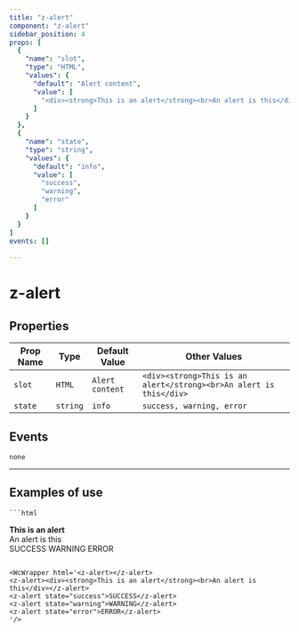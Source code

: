 ```yaml
--- 
title: "z-alert"
component: "z-alert"
sidebar_position: 4
props: [
  {
    "name": "slot",
    "type": "HTML",
    "values": {
      "default": "Alert content",
      "value": [
        "<div><strong>This is an alert</strong><br>An alert is this</div>"
      ]
    }
  },
  {
    "name": "state",
    "type": "string",
    "values": {
      "default": "info",
      "value": [
        "success",
        "warning",
        "error"
      ]
    }
  }
]
events: []
 
--- 
```


# z-alert



## Properties

| Prop Name   | Type   | Default Value  | Other Values                    |
|-------------|--------|----------------|---------------------------------|
| `slot` | `HTML` | `Alert content` | `<div><strong>This is an alert</strong><br>An alert is this</div>` |
| `state` | `string` | `info` | `success, warning, error` |

## Events
`none`


--- 

## Examples of use



    ```html
<z-alert></z-alert>
<z-alert><div><strong>This is an alert</strong><br>An alert is this</div></z-alert>
<z-alert state="success">SUCCESS</z-alert>
<z-alert state="warning">WARNING</z-alert>
<z-alert state="error">ERROR</z-alert>

```

<WcWrapper html='<z-alert></z-alert>
<z-alert><div><strong>This is an alert</strong><br>An alert is this</div></z-alert>
<z-alert state="success">SUCCESS</z-alert>
<z-alert state="warning">WARNING</z-alert>
<z-alert state="error">ERROR</z-alert>
'/>
  

